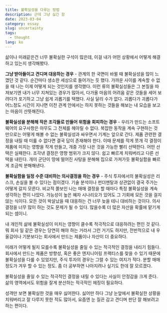 ```yaml
---
title: 불확실성을 다루는 방법
description: 근데 그냥 싫긴 함
date: 2023-03-04
category: essay
slug: uncertainty
tags:
  - thought
lang: ko
---
```


삶이나 미래같은건 너무 불확실한 구석이 많은데, 이걸 내가 어떤 상황에서 어떻게 해결하고 있는지 생각해봤다.

**그냥 받아들이고 견디며 대응하는 경우** - 관계의 한 국면이 바뀔 때 불확실성을 많이 느꼈던 것 같다. 순간마다 생소한 세상으로 들어가는 듯 했다. 가까운 사이를 계속할 수 없을 때 나는 이제 어떻게 되는 것인지를 생각했다.
이런 류의 불확실성들은 그 본질을 따져보기엔 내가 너무 지쳐있는 경우가 많아서, 다가올 마음의 어려움 같은 것들을 세어 보려다가 포기하고 그냥 쉽게 괴롭기를 택했다. 사실 달리 수가 없다. 괴롭다가 괴롭다가 어느정도 시간이 지나면 이전 관계 안에서는 하지 못하는 것들을 해보는 내 모습을 보고는 마음이 산뜻해진다.

**불확실성을 분해해 작은 조각들로 만들어 위험을 회피하는 경우** - 우리가 만드는 소프트웨어의 요구사항은 아무도 그 전체를 헤아릴 수 없다. 복잡한 동작을 계속 구현하는 것 만으로는 어떻게 해볼 수 없는 불확실성과 싸우면서 기계는 앞으로 간다.
제품 관련한 결정을 내릴 때 미룰 수 없다면 결국 답이 존재해야 한다. 이때 문제를 작게 쪼개 각 결정이 제품에 미치는 영향을 작게 만들고, 개중 가장 나은 것을 가능한 빨리 선택한다. 어떤 선택은 실패한다. 조각낸 결정은 영향 범위가 크지 않다. 쉽고 빠르게 치워버리고 다른 선택을 내린다. 개미 군단이 땅에 떨어진 사탕을 분해해 집으로 가져가듯 불확실함을 빠르게 조금씩 분해해낸다.

**불확실함을 일정 수준 대비하는 의사결정을 하는 경우** - 주식 투자에서의 불확실성은 리스크, 손실을 볼 수 있다는 점이겠다. 기술 분석이나 펀더멘탈과 상관없이 결국 주가는 어떻게 갈지 모른다.
비교적 쫄보인 나는 매매 결정을 할 때마다 특정 불확실성을 계속 생각하는 편이 나았다. 가능성이 높은 혜자 시나리오가 있어도 그 기회에 모든 것을 걸지 않는 식이다. 모든 것이 박살났을 때 대응하는 건 너무 늦을 테니 대비하는 것이다. 의사결정을 너무 많이 하는 것도 문제가 될 수 있다. 많을수록 더 많은 자산을 확률에 맡기게 되는 셈이니.

내 개인적 삶에 불확실성이 미치는 영향이 클수록 적극적으로 대응하려는 편인 것 같다. 뭐 회사 일 같은 경우는 당연히 해야 하는 거라서 그런 거기도 하지만, 전반적으로 내 우울감이나 기분보다는 회사에서 만드는 제품이나 자산이 더 중요하다.

미래가 어떻게 될지 모를수록 불확실성을 줄일 수 있는 적극적인 결정을 내리기 힘들다. 회사에서 만드는 제품은 방향성, 혹은 좋은 엔지니어링 프랙티스를 찾을 수 있기 때문에 불확실성을 다룰 수 있었지만, 주식 투자의 경우는 그럴 수 있는 여지가 적다.
분할 매매 정도가 겨우 할 수 있는 정도. 좀 더 공부하면 나아지려나 싶기도 한데 잘 모르겠다.

불확실성을 줄일 수 있는 적극적인 결정을 내릴 수 있다는 사실이 안정감을 크게 준다. 삶의 영역에서도 위험을 잘게 분산하는 적극적인 헤징이 필요하다.

성격만 보면 불확실한 것을 매우 싫어한다. 싫어만 하다 그냥 눈앞에서 불확실한 상황을 치워버리고 잘 다루지 못한 적도 많아서, 요즘엔 눈 질끈 감고 견디며 판단 잘 해보려고 하는 편이다.
